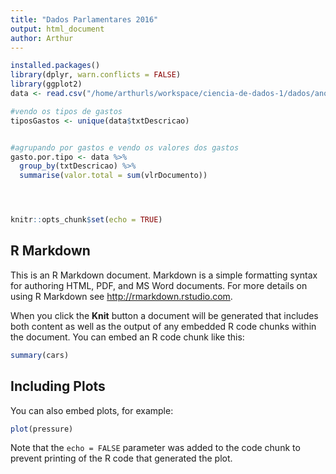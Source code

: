 ```yaml
---
title: "Dados Parlamentares 2016"
output: html_document
author: Arthur 
---
```

```r

installed.packages()
library(dplyr, warn.conflicts = FALSE)
library(ggplot2)
data <- read.csv("/home/arthurls/workspace/ciencia-de-dados-1/dados/ano-atual.csv")

#vendo os tipos de gastos
tiposGastos <- unique(data$txtDescricao)


#agrupando por gastos e vendo os valores dos gastos
gasto.por.tipo <- data %>% 
  group_by(txtDescricao) %>% 
  summarise(valor.total = sum(vlrDocumento))





```

```r
knitr::opts_chunk$set(echo = TRUE)
```

## R Markdown

This is an R Markdown document. Markdown is a simple formatting syntax for authoring HTML, PDF, and MS Word documents. For more details on using R Markdown see <http://rmarkdown.rstudio.com>.

When you click the **Knit** button a document will be generated that includes both content as well as the output of any embedded R code chunks within the document. You can embed an R code chunk like this:

```r
summary(cars)
```

## Including Plots

You can also embed plots, for example:

```r
plot(pressure)
```

Note that the `echo = FALSE` parameter was added to the code chunk to prevent printing of the R code that generated the plot.
